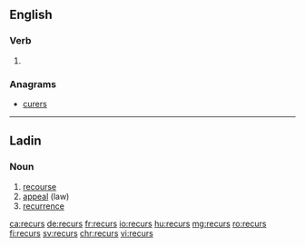 ==English==

===Verb===
{{head|en|verb form}}

# {{en-third-person singular of|recur}}

===Anagrams===
* [[curers#English|curers]]
----
==Ladin==

===Noun===
{{lld-noun|m|recursc}}

# [[recourse]]
# [[appeal]] (law)
# [[recurrence]]

[[ca:recurs]]
[[de:recurs]]
[[fr:recurs]]
[[io:recurs]]
[[hu:recurs]]
[[mg:recurs]]
[[ro:recurs]]
[[fi:recurs]]
[[sv:recurs]]
[[chr:recurs]]
[[vi:recurs]]